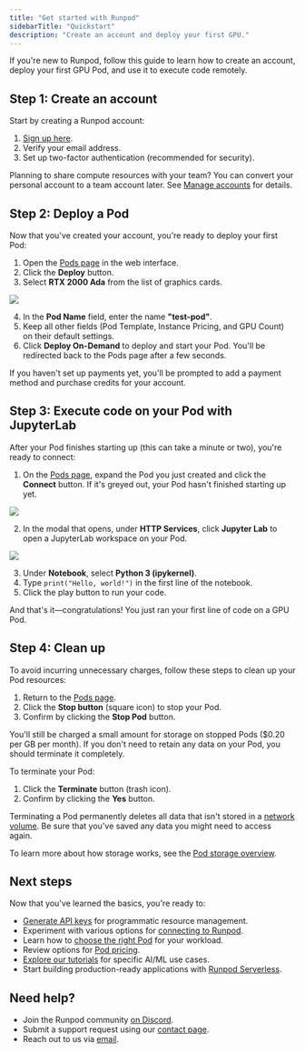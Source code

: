 ```yaml
---
title: "Get started with Runpod"
sidebarTitle: "Quickstart"
description: "Create an account and deploy your first GPU."
---
```


If you're new to Runpod, follow this guide to learn how to create an account, deploy your first GPU Pod, and use it to execute code remotely.

## Step 1: Create an account

Start by creating a Runpod account:

1. [Sign up here](https://www.console.runpod.io/signup).
2. Verify your email address.
3. Set up two-factor authentication (recommended for security).

<Tip>

Planning to share compute resources with your team? You can convert your personal account to a team account later. See [Manage accounts](/get-started/manage-accounts) for details.

</Tip>

## Step 2: Deploy a Pod

Now that you've created your account, you're ready to deploy your first Pod:

1. Open the [Pods page](https://www.console.runpod.io/pods) in the web interface.
2. Click the **Deploy** button.
3. Select **RTX 2000 Ada** from the list of graphics cards.

<Frame>
  <img src="/images/3b67b490-quickstart-select-gpu.png" />
</Frame>

4. In the **Pod Name** field, enter the name **"test-pod"**.
5. Keep all other fields (Pod Template, Instance Pricing, and GPU Count) on their default settings.
6. Click **Deploy On-Demand** to deploy and start your Pod. You'll be redirected back to the Pods page after a few seconds.

<Note>

If you haven't set up payments yet, you'll be prompted to add a payment method and purchase credits for your account.

</Note>

## Step 3: Execute code on your Pod with JupyterLab

After your Pod finishes starting up (this can take a minute or two), you're ready to connect:

1. On the [Pods page](https://www.console.runpod.io/pods), expand the Pod you just created and click the **Connect** button. If it's greyed out, your Pod hasn't finished starting up yet.

<Frame>
  <img src="/images/192c2a1a-quickstart-connect-button.png" />
</Frame>

2. In the modal that opens, under **HTTP Services**, click **Jupyter Lab** to open a JupyterLab workspace on your Pod.

<Frame>
  <img src="/images/3060bf2f-quickstart-jupyter-lab.png" />
</Frame>

3. Under **Notebook**, select **Python 3 (ipykernel)**.
4. Type `print("Hello, world!")` in the first line of the notebook.
5. Click the play button to run your code.

And that's it—congratulations! You just ran your first line of code on a GPU Pod.

## Step 4: Clean up

To avoid incurring unnecessary charges, follow these steps to clean up your Pod resources:

1. Return to the [Pods page](https://www.console.runpod.io/pods).
2. Click the **Stop button** (square icon) to stop your Pod.
3. Confirm by clicking the **Stop Pod** button.

You'll still be charged a small amount for storage on stopped Pods (\$0.20 per GB per month). If you don't need to retain any data on your Pod, you should terminate it completely.

To terminate your Pod:

1. Click the **Terminate** button (trash icon).
2. Confirm by clicking the **Yes** button.

<Warning>

Terminating a Pod permanently deletes all data that isn't stored in a [network volume](/pods/storage/create-network-volumes). Be sure that you've saved any data you might need to access again.

To learn more about how storage works, see the [Pod storage overview](/pods/storage/types).

</Warning>

## Next steps

Now that you've learned the basics, you're ready to:

* [Generate API keys](/get-started/api-keys) for programmatic resource management.
* Experiment with various options for [connecting to Runpod](/get-started/connect-to-runpod).
* Learn how to [choose the right Pod](/pods/choose-a-pod) for your workload.
* Review options for [Pod pricing](/pods/pricing).
* [Explore our tutorials](/tutorials/introduction/overview) for specific AI/ML use cases.
* Start building production-ready applications with [Runpod Serverless](/serverless/overview).

## Need help?

* Join the Runpod community [on Discord](https://discord.gg/cUpRmau42V).
* Submit a support request using our [contact page](https://contact.runpod.io/hc/requests/new).
* Reach out to us via [email](mailto:help@runpod.io).
